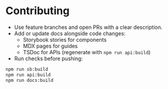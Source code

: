# Contributing

- Use feature branches and open PRs with a clear description.
- Add or update docs alongside code changes:
  - Storybook stories for components
  - MDX pages for guides
  - TSDoc for APIs (regenerate with `npm run api:build`)
- Run checks before pushing:

```bash
npm run sb:build
npm run api:build
npm run docs:build
```
